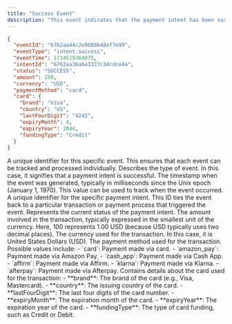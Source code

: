 ```yaml
---
title: "Success Event"
description: "This event indicates that the payment intent has been successfully processed and the payment is complete."
---
```


<ResponseExample>

```json
{
  "eventId": "6762aa44c2e0680b48ef7e99",
  "eventType": "intent.success",
  "eventTime": 1734519364075,
  "intentId": "6762aa36a6a3327c34cdce4a",
  "status": "SUCCESS",
  "amount": 100,
  "currency": "USD",
  "paymentMethod": "card",
  "card": {
    "brand": "Visa",
    "country": "US",
    "lastFourDigit": "4242",
    "expiryMonth": 4,
    "expiryYear": 2044,
    "fundingType": "Credit"
  }
}
```

</ResponseExample>

<ResponseField name="eventId" type="string">
  A unique identifier for this specific event. This ensures that each event can
  be tracked and processed individually.
</ResponseField>

<ResponseField name="eventType" type="string">
  Describes the type of event. In this case, it signifies that a payment intent
  is successful.
</ResponseField>

<ResponseField name="eventTime" type="integer">
  The timestamp when the event was generated, typically in milliseconds since
  the Unix epoch (January 1, 1970). This value can be used to track when the
  event occurred.
</ResponseField>

<ResponseField name="intentId" type="string">
  A unique identifier for the specific payment intent. This ID ties the event
  back to a particular transaction or payment process that triggered the event.
</ResponseField>

<ResponseField name="status" type="string">
  Represents the current status of the payment intent.
</ResponseField>

<ResponseField name="amount" type="integer">
  The amount involved in the transaction, typically expressed in the smallest
  unit of the currency. Here, 100 represents 1.00 USD (because USD typically
  uses two decimal places).
</ResponseField>

<ResponseField name="currency" type="string">
  The currency used for the transaction. In this case, it is United States
  Dollars (USD).
</ResponseField>

<ResponseField name="paymentMethod" type="string">
  The payment method used for the transaction. Possible values include:
  - `card`: Payment made via card.
  - `amazon_pay`: Payment made via Amazon Pay.
  - `cash_app`: Payment made via Cash App.
  - `affirm`: Payment made via Affirm.
  - `klarna`: Payment made via Klarna.
  - `afterpay`: Payment made via Afterpay.
</ResponseField>

<ResponseField name="card" type="object">
  Contains details about the card used for the transaction:
  - **brand**: The brand of the card (e.g., Visa, Mastercard).
  - **country**: The issuing country of the card.
  - **lastFourDigit**: The last four digits of the card number.
  - **expiryMonth**: The expiration month of the card.
  - **expiryYear**: The expiration year of the card.
  - **fundingType**: The type of card funding, such as Credit or Debit.
</ResponseField>

